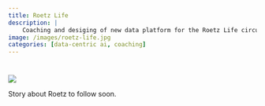 ```yaml
---
title: Roetz Life
description: |
    Coaching and desiging of new data platform for the Roetz Life circular e-bike.
image: /images/roetz-life.jpg
categories: [data-centric ai, coaching]
---
```


#

![](/images/roetz-landfill.jpg)

Story about Roetz to follow soon.